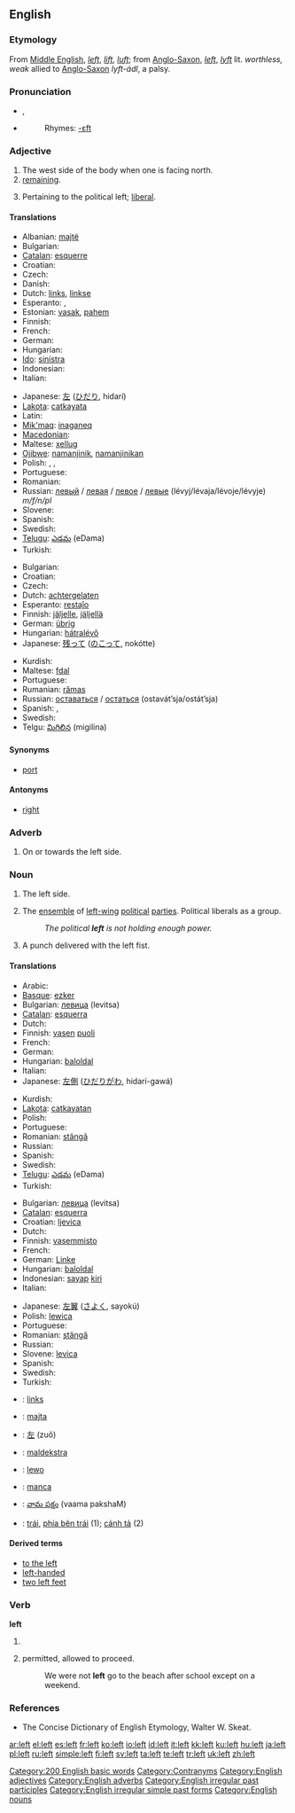 {{wikipedia|dab=Left}}
==English==

{{rank|ever|saw|things|158|left|part|off|took}}

===Etymology===
From [[Middle English]], ''[[left]]'', ''[[lift]]'', ''[[luft]]''; from [[Anglo-Saxon]], ''[[left]]'', ''[[lyft]]'' lit. ''worthless, weak'' allied to [[Anglo-Saxon]] ''lyft-ádl'', a palsy.

===Pronunciation===
* {{IPA|/lɛft/}}, {{SAMPA|/lEft/}}
* {{audio|en-us-left.ogg|Audio (US)}}
*: Rhymes: [[Rhymes:English:-ɛft|-ɛft]]

===Adjective===
{{en-adj|more left|leftmost}}

# The west side of the body when one is facing north.
# [[remaining]].
# {{politics}} Pertaining to the political left; [[liberal]].

====Translations====
{{trans-top|direction}}
* Albanian: [[majtë]]
* Bulgarian: {{t|bg|ляв|tr=ljav|sc=Cyrl}}
* [[Catalan]]: [[esquerre]]
* Croatian: {{t|hr|lijevi}}
* Czech: {{t-|cs|levý|m}}
* Danish: {{t-|da|venstre}}
* Dutch: [[links]], [[linkse]]
* Esperanto: {{t-|eo|maldekstra|xs=Esperanto}}, {{t-|eo|liva|xs=Esperanto}}
* Estonian: [[vasak]], [[pahem]]
* Finnish: {{t+|fi|vasen}}
* French: {{t+|fr|gauche}}
* German: {{t+|de|link|alt=links}}
* Hungarian: {{t+|hu|bal}}
* [[Ido]]: [[sinistra]]
* Indonesian: {{t+|id|kiri|xs=Indonesian}}
* Italian: {{t+|it|sinistro}}
{{trans-mid}}
* Japanese: [[左]] ([[ひだり]], hidarí)
* [[Lakota]]: [[catkayata]]
* Latin: {{t|la|sinister}}
* [[Mik'maq]]: [[inaganeq]]
* [[Macedonian]]: {{t|mk|лев|tr=lev|sc=Cyrl}}
* Maltese: [[xellug]] {{m}}
* [[Ojibwe]]: [[namanjinik]], [[namanjinikan]] {{p}}
* Polish: {{t+|pl|lewy|m}}, {{t+|pl|lewa|f}}, {{t+|pl|lewe|n}}
* Portuguese: {{t+|pt|esquerda}}
* Romanian: {{t-|ro|stâng}}
* Russian: [[левый]] / [[левая]] / [[левое]] / [[левые]] (lévyj/lévaja/lévoje/lévyje) ''m/f/n/pl''
* Slovene: {{t-|sl|levo}}
* Spanish: {{t+|es|izquierda}}
* Swedish: {{t+|sv|vänster}}
* [[Telugu]]: [[ఎడమ]] (eDama)
* Turkish: {{t+|tr|sol}}
{{trans-bottom}}

{{trans-top|remaining}}
* Bulgarian: {{t|bg|останал|tr=ostanal|sc=Cyrl}}
* Croatian: {{t|hr|preostali}}
* Czech: {{t-|cs|zbývající|m}}
* Dutch: [[achtergelaten]]
* Esperanto: [[restaĵo]]
* Finnish: [[jäljelle]], [[jäljellä]]
* German: [[übrig]]
* Hungarian: [[hátralévő]]
* Japanese: [[残って]] ([[のこって]], nokótte)
{{trans-mid}}
* Kurdish: {{t+|ku|ماوه‌|sc=KUchar}}
* Maltese: [[fdal]]
* Portuguese: {{t|pt|deixado}}
* Rumanian: [[rămas]]
* Russian: [[оставаться]] / [[остаться]] (ostavát’sja/ostát’sja)
* Spanish: {{t-|es|sobrado|m}}, {{t-|es|sobras|f}}
* Swedish: {{t+|sv|kvar}}
* Telgu: [[మిగిలిన]] (migilina)
{{trans-bottom}}

====Synonyms====
* [[port]]

====Antonyms====
* [[right]]

===Adverb===
{{en-adv|-}}

# On or towards the left side.

===Noun===
{{en-noun}}

# The left side.
# {{politics}} The [[ensemble]] of [[left-wing]] [[political]] [[party|parties]]. Political liberals as a group.
#: ''The political '''left''' is not holding enough power.''
# {{boxing}} A punch delivered with the left fist.

====Translations====
{{trans-top|The left side (1)}}
* Arabic: {{ARchar|[[یسار]]}}
* [[Basque]]: [[ezker]]
* Bulgarian: [[левица]] (levitsa)
* [[Catalan]]: [[esquerra]] {{f}}
* Dutch: {{t-|nl|linkerkant|m}}
* Finnish: [[vasen]] [[puoli]]
* French: {{t+|fr|gauche|f}}
* German: {{t+|de|Linke|f}}
* Hungarian: [[bal]][[oldal]]
* Italian: {{t+|it|sinistra|f}}
* Japanese: [[左側]] ([[ひだりがわ]], hidarí-gawá)
{{trans-mid}}
* Kurdish: {{t+|ku|چه‌پ|sc=KUchar}}
* [[Lakota]]: [[catkayatan]]
* Polish: {{t+|pl|lewa|f}}
* Portuguese: {{t+|pt|esquerda|f}}
* Romanian: [[stângă]] {{f}}
* Russian: {{t+|ru|левый|tr=lévyj|sc=Cyrl}}
* Spanish: {{t+|es|izquierda|f}}
* Swedish: {{t+|sv|vänster|c}}
* [[Telugu]]: [[ఎడమ]] (eDama)
* Turkish: {{t+|tr|sol}}
{{trans-bottom}}

{{trans-top|The ensemble of left-wing political parties}}
* Bulgarian: [[левица]] (levitsa)
* [[Catalan]]: [[esquerra]] {{f}}
* Croatian: [[ljevica]] {{f}}
* Dutch: {{t-|nl|linkerkant|m}}
* Finnish: [[vasemmisto]]
* French: {{t+|fr|gauche|f}}
* German: [[Linke]] {{f}}
* Hungarian: [[bal]][[oldal]]
* Indonesian: [[sayap]] [[kiri]]
* Italian: {{t+|it|sinistra|f}}
{{trans-mid}}
* Japanese: [[左翼]] ([[さよく]], sayokú)
* Polish: [[lewica]] {{f}}
* Portuguese: {{t+|pt|esquerda|f}}
* Romanian: [[stângă]] {{f}}
* Russian: {{t+|ru|левый|tr=lévyj|sc=Cyrl}}
* Slovene: [[levica]]
* Spanish: {{t+|es|izquierda|f}}
* Swedish: {{t+|sv|vänster|c}}
* Turkish: {{t+|tr|sol}}
{{trans-bottom}}

{{checktrans-top}}
* {{ttbc|Afrikaans}}: [[links]]
* {{ttbc|Albanian}}: [[majta]] {{f}}
* {{ttbc|Chinese}}: [[左]] (zuǒ)
* {{ttbc|Esperanto}}: [[maldekstra]]
* {{ttbc|Polish}}: [[lewo]] {{n}}
* {{ttbc|Sardinian}}: [[manca]] {{f}}
* {{ttbc|Telugu}}: [[వామ పక్షం]] (vaama pakshaM)
* {{ttbc|Vietnamese}}: [[trái]], [[phía bên trái]] (1); [[cánh tả]] (2)
{{checktrans-bottom}}

====Derived terms====
* [[to the left]]
* [[left-handed]]
* [[two left feet]]

===Verb===
'''left'''

# {{past of|[[leave]]}}
#{{Ireland}} {{colloquial}} permitted, allowed to proceed.
#: We were not '''left''' go to the beach after school except on a weekend.

===References===
* The Concise Dictionary of English Etymology, Walter W. Skeat.

[[Category:200 English basic words]]
[[Category:Contranyms]]
[[Category:English adjectives]]
[[Category:English adverbs]]
[[Category:English irregular past participles]]
[[Category:English irregular simple past forms]]
[[Category:English nouns]]

[[ar:left]]
[[el:left]]
[[es:left]]
[[fr:left]]
[[ko:left]]
[[io:left]]
[[id:left]]
[[it:left]]
[[kk:left]]
[[ku:left]]
[[hu:left]]
[[ja:left]]
[[pl:left]]
[[ru:left]]
[[simple:left]]
[[fi:left]]
[[sv:left]]
[[ta:left]]
[[te:left]]
[[tr:left]]
[[uk:left]]
[[zh:left]]